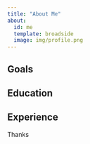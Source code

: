 ```yaml
---
title: "About Me"
about:
  id: me
  template: broadside
  image: img/profile.png
---
```


::: {#me}
## Goals

## Education

## Experience
:::

Thanks
